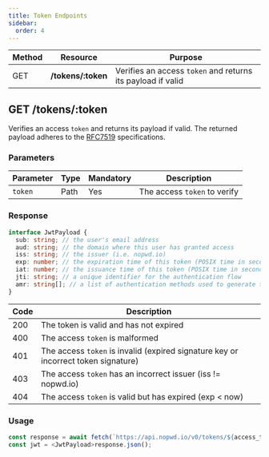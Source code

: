 ```yaml
---
title: Token Endpoints
sidebar:
  order: 4
---
```


| Method | Resource            | Purpose                                                     |
| ------ | ------------------- | ----------------------------------------------------------- |
| GET    | **/tokens/\:token** | Verifies an access `token` and returns its payload if valid |

## GET /tokens/\:token

Verifies an access `token` and returns its payload if valid.
The returned payload adheres to the [RFC7519](https://tools.ietf.org/html/rfc7519) specifications.

### Parameters

| Parameter | Type | Mandatory | Description                  |
| --------- | ---- | --------- | ---------------------------- |
| `token`   | Path | Yes       | The access `token` to verify |

### Response

```ts
interface JwtPayload {
  sub: string; // the user's email address
  aud: string; // the domain where this user has granted access
  iss: string; // the issuer (i.e. nopwd.io)
  exp: number; // the expiration time of this token (POSIX time in seconds)
  iat: number; // the issuance time of this token (POSIX time in seconds)
  jti: string; // a unique identifier for the authentication flow
  amr: string[]; // a list of authentication methods used to generate this token, e.g., "webauthn" or "magiclink"
}
```

| Code | Description                                                                    |
| ---- | ------------------------------------------------------------------------------ |
| 200  | The token is valid and has not expired                                         |
| 400  | The access `token` is malformed                                                |
| 401  | The access `token` is invalid (expired signature key or incorrect token signature) |
| 403  | The access `token` has an incorrect issuer (iss != nopwd.io)                   |
| 404  | The access `token` is valid but has expired (exp < now)                        |

### Usage

```ts
const response = await fetch(`https://api.nopwd.io/v0/tokens/${access_token}`);
const jwt = <JwtPayload>response.json();
```

